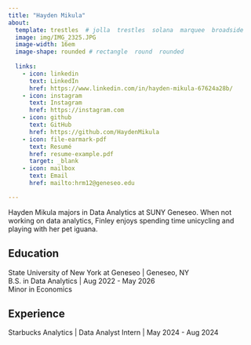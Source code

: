 ```yaml
---
title: "Hayden Mikula" 
about:
  template: trestles  # jolla  trestles  solana  marquee  broadside
  image: img/IMG_2325.JPG
  image-width: 16em
  image-shape: rounded # rectangle  round  rounded
  
  links:
    - icon: linkedin
      text: LinkedIn
      href: https://www.linkedin.com/in/hayden-mikula-67624a28b/
    - icon: instagram
      text: Instagram
      href: https://instagram.com
    - icon: github
      text: GitHub
      href: https://github.com/HaydenMikula
    - icon: file-earmark-pdf
      text: Resumé
      href: resume-example.pdf
      target: _blank
    - icon: mailbox
      text: Email
      href: mailto:hrm12@geneseo.edu

---
```



Hayden Mikula majors in Data Analytics at SUNY Geneseo. When not working on data analytics, Finley enjoys spending time unicycling and playing with her pet iguana.

## Education

State University of New York at Geneseo | Geneseo, NY <br>
B.S. in Data Analytics | Aug 2022 - May 2026 <br>
Minor in Economics

## Experience

Starbucks Analytics | Data Analyst Intern | May 2024 - Aug 2024


